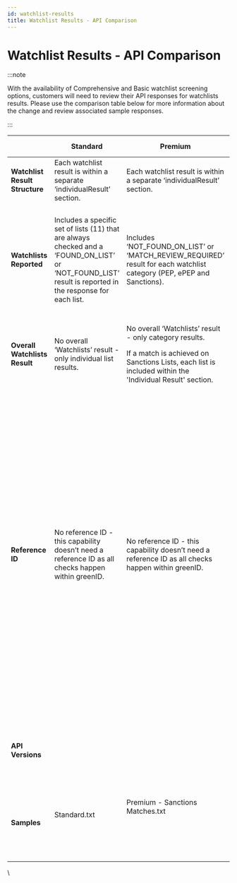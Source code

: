 ```yaml
---
id: watchlist-results
title: Watchlist Results - API Comparison
---
```


# Watchlist Results - API Comparison

:::note

With the availability of Comprehensive and Basic watchlist screening options, customers will need to review their API responses for watchlists results. Please use the comparison table below for more information about the change and review associated sample responses.

:::

|                                | **Standard**                                                                                                                                                  | **Premium**                                                                                                                                                                   | **Comprehensive (Compliance Platform)**                                                                                                                                                                                                                                                  | **Comprehensive (Comply Advantage)**                                                                                                                                                                                                                                                                                                                                                                                                                                                                                                                                                                                                                                                                                                                                                                                      | **Basic**                                                                                                                                                                    |
| ------------------------------ | ------------------------------------------------------------------------------------------------------------------------------------------------------------- | ----------------------------------------------------------------------------------------------------------------------------------------------------------------------------- | ---------------------------------------------------------------------------------------------------------------------------------------------------------------------------------------------------------------------------------------------------------------------------------------- | ------------------------------------------------------------------------------------------------------------------------------------------------------------------------------------------------------------------------------------------------------------------------------------------------------------------------------------------------------------------------------------------------------------------------------------------------------------------------------------------------------------------------------------------------------------------------------------------------------------------------------------------------------------------------------------------------------------------------------------------------------------------------------------------------------------------------- | ---------------------------------------------------------------------------------------------------------------------------------------------------------------------------- |
| **Watchlist Result Structure** | Each watchlist result is within a separate ‘individualResult’ section.                                                                                        | Each watchlist result is within a separate ‘individualResult’ section.                                                                                                        | All watchlist results are in a single ‘individualResult’ section.                                                                                                                                                                                                                        | All watchlist results are in a single ‘individualResult’ section.                                                                                                                                                                                                                                                                                                                                                                                                                                                                                                                                                                                                                                                                                                                                                         | All watchlist results are in a single ‘individualResult’ container.                                                                                                          |
| **Watchlists Reported**        | Includes a specific set of lists (11) that are always checked and a ‘FOUND\_ON\_LIST’ or ‘NOT\_FOUND\_LIST’ result is reported in the response for each list. | Includes ‘NOT\_FOUND\_ON\_LIST’ or ‘MATCH\_REVIEW\_REQUIRED’ result for each watchlist category (PEP, ePEP and Sanctions).                                                    | <p>The results are dynamic and will only report on matched watchlists with a ‘FOUND\_ON\_LIST’ result.</p><p>'NOT\_FOUND\_ON\_LIST' when there are no watchlist matches.</p>                                                                                                             | <p>The results are dynamic and will only report on matched watchlists with a ‘FOUND\_ON\_LIST’ or ‘MATCH\_REVIEW\_REQUIRED’ for each result (depending on configuration).</p><p>'NOT\_FOUND\_ON\_LIST' when there are no watchlist matches.</p>                                                                                                                                                                                                                                                                                                                                                                                                                                                                                                                                                                           | <p>The results are dynamic and will only report on matched watchlists with a ‘FOUND\_ON\_LIST’ result.</p><p>'NOT\_FOUND\_ON\_LIST' when there are no watchlist matches.</p> |
| **Overall Watchlists Result**  | No overall ‘Watchlists’ result - only individual list results.                                                                                                | <p>No overall ‘Watchlists’ result - only category results.</p><p>If a match is achieved on Sanctions Lists, each list is included within the 'Individual Result' section.</p> | Includes an overall ‘Watchlists’ result and individual lists results.                                                                                                                                                                                                                    | Includes an overall ‘Watchlists’ result and individual lists results.                                                                                                                                                                                                                                                                                                                                                                                                                                                                                                                                                                                                                                                                                                                                                     | Includes an overall ‘Watchlists’ result and individual lists results.                                                                                                        |
| **Reference ID**               | No reference ID - this capability doesn’t need a reference ID as all checks happen within greenID.                                                            | No reference ID - this capability doesn’t need a reference ID as all checks happen within greenID.                                                                            | Includes a reference ID in extraData - compliancePlatformTransactionID which is the ID of the record in Compliance Platform. This is to facilitate identifying the record in Compliance Platform for case management. This will typically be the same as the verificationID in greenID.  | <p>Includes the following in extra data for the full result:</p><p>a reference ID in ComplyAdvantageCustomerID which is the ID of the record in Comply Advantage. This is to facilitate identifying the record in the supplier’s platform. This will typically be the same as the verificationID in greenID and pre-fixed with the greenID account ID.</p><p>NumberOfProfilesMatched - to help form a view of number of matches</p><p>For each watchlist match results - the following is also available in extraData:</p><p>Category of match (PEP, Associates, Sanctions, AdverseMedia, WarningsAndOtherLists)</p><p>Associate type for associates</p><p>**Note:** This is a summary result. A fuller result is available via getWatchlistResult which is an endpoint which will retrieve the full detailed result.</p> | No reference ID in the API response as this offering does not include case management in Compliance Platform.                                                                |
| **API Versions**               |                                                                                                                                                               |                                                                                                                                                                               | <p>Supported on v1, v2, v3 and v4</p><p>**Note:** As v1 does not support extraData, the transactionID is not reported to customers.</p>                                                                                                                                                  | <p>Supported on v1, v2, v3, v4 & v5.</p><p>**Note:** As v1 does not support extraData, the transactionID is not reported to customers.</p>                                                                                                                                                                                                                                                                                                                                                                                                                                                                                                                                                                                                                                                                                | Supported on v1, v2, v3 and v4                                                                                                                                               |
| **Samples**                    | <p>Standard.txt</p><p> </p>                                                                                                                                   | <p>Premium - Sanctions Matches.txt</p><p> </p><p> </p>                                                                                                                        | <p>Comprehensive - No Matches.txt</p><p>Comprehensive - Matches.txt</p><p> </p>                                                                                                                                                                                                          | <p>Comprehensive - No Match.xml</p><p>Comprehensive - Match.xml</p><p> </p>                                                                                                                                                                                                                                                                                                                                                                                                                                                                                                                                                                                                                                                                                                                                               | <p>**To be added**</p><p>(Results will be similar to Comprehensive without the transactionID in extra data)</p>                                                              |

\
